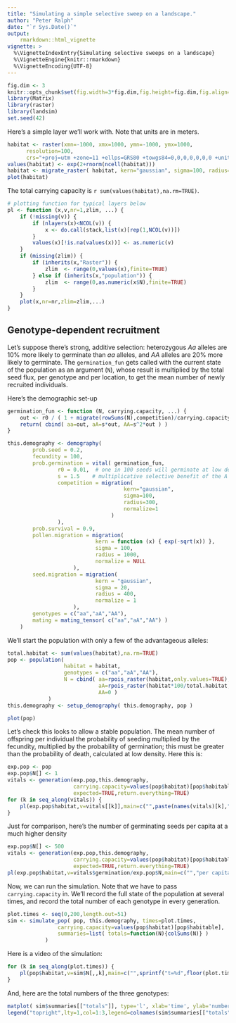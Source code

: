 ```yaml
---
title: "Simulating a simple selective sweep on a landscape."
author: "Peter Ralph"
date: "`r Sys.Date()`"
output: 
    rmarkdown::html_vignette
vignette: >
  %\VignetteIndexEntry{Simulating selective sweeps on a landscape}
  %\VignetteEngine{knitr::rmarkdown}
  %\VignetteEncoding{UTF-8}
---
```




```r
fig.dim <- 3
knitr::opts_chunk$set(fig.width=3*fig.dim,fig.height=fig.dim,fig.align='center')
library(Matrix)
library(raster)
library(landsim)
set.seed(42)
```


Here's a simple layer we'll work with.
Note that units are in meters.
```r
habitat <- raster(xmn=-1000, xmx=1000, ymn=-1000, ymx=1000, 
      resolution=100,
      crs="+proj=utm +zone=11 +ellps=GRS80 +towgs84=0,0,0,0,0,0,0 +units=m +no_defs")
values(habitat) <- exp(2+rnorm(ncell(habitat)))
habitat <- migrate_raster( habitat, kern="gaussian", sigma=100, radius=1500 )
plot(habitat)
```

The total carrying capacity is `r sum(values(habitat),na.rm=TRUE)`.

```r
# plotting function for typical layers below
pl <- function (x,v,nr=1,zlim, ...) {
    if (!missing(v)) {
        if (nlayers(x)<NCOL(v)) {
            x <- do.call(stack,list(x)[rep(1,NCOL(v))])
        }
        values(x)[!is.na(values(x))] <- as.numeric(v)
    }
    if (missing(zlim)) {
        if (inherits(x,"Raster")) {
            zlim  <- range(0,values(x),finite=TRUE)
        } else if (inherits(x,"population")) {
            zlim  <- range(0,as.numeric(x$N),finite=TRUE)
        }
    }
    plot(x,nr=nr,zlim=zlim,...)
}
```

Genotype-dependent recruitment
------------------------------

Let's suppose there's strong, additive selection:
heterozygous *Aa* alleles are 10% more likely to germinate than *aa* alleles,
and *AA* alleles are 20% more likely to germinate.
The `germination_fun` gets called with the current state of the population as an argument (`N`),
whose result is multiplied by the total seed flux, per genotype and per location,
to get the mean number of newly recruited individuals.


Here's the demographic set-up
```r
germination_fun <- function (N, carrying.capacity, ...) {
    out <- r0 / ( 1 + migrate(rowSums(N),competition)/carrying.capacity )
    return( cbind( aa=out, aA=s*out, AA=s^2*out ) )
}

this.demography <- demography(
        prob.seed = 0.2,
        fecundity = 100,
        prob.germination = vital( germination_fun, 
                r0 = 0.01,  # one in 100 seeds will germinate at low densities
                s = 1.5    # multiplicative selective benefit of the A allele
                competition = migration(
                                     kern="gaussian",
                                     sigma=100,
                                     radius=300,
                                     normalize=1
                                 )
                ),
        prob.survival = 0.9,
        pollen.migration = migration(
                            kern = function (x) { exp(-sqrt(x)) },
                            sigma = 100,
                            radius = 1000,
                            normalize = NULL
                     ),
        seed.migration = migration(
                            kern = "gaussian",
                            sigma = 20,
                            radius = 400,
                            normalize = 1
                     ),
        genotypes = c("aa","aA","AA"),
        mating = mating_tensor( c("aa","aA","AA") )
    )
```



We'll start the population with only a few of the advantageous alleles:
```r
total.habitat <- sum(values(habitat),na.rm=TRUE)
pop <- population( 
                  habitat = habitat,
                  genotypes = c("aa","aA","AA"),
                  N = cbind( aa=rpois_raster(habitat,only.values=TRUE),
                             aA=rpois_raster(habitat*100/total.habitat,only.values=TRUE),
                             AA=0 )
             )
this.demography <- setup_demography( this.demography, pop )
```
```r
plot(pop)
```

Let's check this looks to allow a stable population.
The mean number of offspring per individual
the probability of seeding
multiplied by the fecundity,
multiplied by the probability of germination;
this must be greater than the probability of death,
calculated at low density.
Here this is:
```r
exp.pop <- pop
exp.pop$N[] <- 1
vitals <- generation(exp.pop,this.demography,
                     carrying.capacity=values(pop$habitat)[pop$habitable],
                     expected=TRUE,return.everything=TRUE)
for (k in seq_along(vitals)) {
    pl(exp.pop$habitat,v=vitals[[k]],main=c("",paste(names(vitals)[k],"density 1"),""))
}
```

Just for comparison, here's the number of germinating seeds per capita at a much higher density
```r
exp.pop$N[] <- 500
vitals <- generation(exp.pop,this.demography,
                     carrying.capacity=values(pop$habitat)[pop$habitable],
                     expected=TRUE,return.everything=TRUE)
pl(exp.pop$habitat,v=vitals$germination/exp.pop$N,main=c("","per capita germination at density 500","") )
```

Now, we can run the simulation.
Note that we have to pass `carrying.capacity` in.
We'll record the full state of the population at several times, 
and record the total number of each genotype in every generation.
```r
plot.times <- seq(0,200,length.out=51)
sim <- simulate_pop( pop, this.demography, times=plot.times, 
                carrying.capacity=values(pop$habitat)[pop$habitable],
                summaries=list( totals=function(N){colSums(N)} )
            )
```

Here is a video of the simulation:
```r
for (k in seq_along(plot.times)) {
    pl(pop$habitat,v=sim$N[,,k],main=c("",sprintf("t=%d",floor(plot.times[k]))),zlim=range(sim$N,finite=TRUE))
}
```

And, here are the total numbers of the three genotypes:
```r
matplot( sim$summaries[["totals"]], type='l', xlab='time', ylab='numbers', lty=1 )
legend("topright",lty=1,col=1:3,legend=colnames(sim$summaries[["totals"]]))
```
